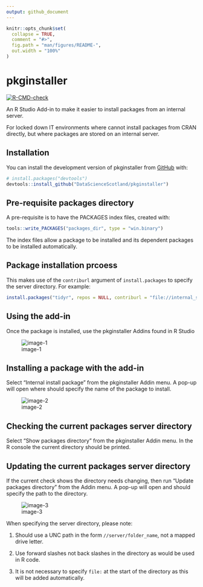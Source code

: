 ```yaml
---
output: github_document
---
```


<!-- README.md is generated from README.Rmd. Please edit that file -->

```r
knitr::opts_chunk$set(
  collapse = TRUE,
  comment = "#>",
  fig.path = "man/figures/README-",
  out.width = "100%"
)
```

# pkginstaller

<!-- badges: start -->
[![R-CMD-check](https://github.com/DataScienceScotland/pkginstaller/workflows/R-CMD-check/badge.svg)](https://github.com/DataScienceScotland/rpkgchecker/actions)
<!-- badges: end -->

An R Studio Add-in to make it easier to install packages from an internal server.

For locked down IT environments where cannot install packages from CRAN directly, but where packages are stored on an internal server. 


## Installation

You can install the development version of pkginstaller from [GitHub](https://github.com/) with:

``` r
# install.packages("devtools")
devtools::install_github("DataScienceScotland/pkginstaller")
```

## Pre-requisite packages directory

A pre-requisite is to have the PACKAGES index files, created with:
```r
tools::write_PACKAGES("packages_dir", type = "win.binary")
```
The index files allow a package to be installed and its dependent packages to be installed automatically.

## Package installation prcoess

This makes use of the `contriburl` argument of `install.packages` to specify the server directory. For example:

```r
install.packages("tidyr", repos = NULL, contriburl = "file://internal_server/r422_packages")
```

## Using the add-in

Once the package is installed, use the pkginstaller Addins found in R Studio  

![image-1](man/figures/Addin_img.png)


## Installing a package with the add-in

Select "Internal install package" from the pkginstaller Addin menu. A pop-up will open where should specify the name of the package to install.  

![image-2](man/figures/Install_img.png)  


## Checking the current packages server directory
Select "Show packages directory" from the pkginstaller Addin menu. In the R console the current directory should be printed.


## Updating the current packages server directory
If the current check shows the directory needs changing, then run "Update packages directory" from the Addin menu. A pop-up will open and should specify the path to the directory.  

![image-3](man/figures/Server_img.png)  


When specifying the server directory, please note:

1. Should use a UNC path in the form `//server/folder_name`, not a mapped drive letter.

2. Use forward slashes not back slashes in the directory as would be used in R code.

3. It is not necessary to specify `file:` at the start of the directory as this will be added automatically.
